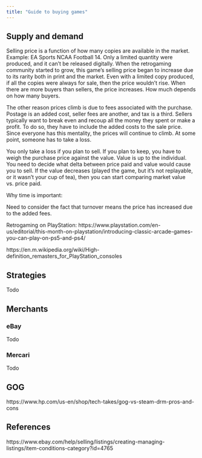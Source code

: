 ```yaml
---
title: "Guide to buying games"
---
```


## Supply and demand

Selling price is a function of how many copies are available in the market. Example: EA Sports NCAA Football 14. Only a limited quantity were produced, and it can't be released digitally. When the retrogaming community started to grow, this game's selling price began to increase due to its rarity both in print and the market. Even with a limited copy produced, if all the copies were always for sale, then the price wouldn't rise. When there are more buyers than sellers, the price increases. How much depends on how many buyers.

The other reason prices climb is due to fees associated with the purchase. Postage is an added cost, seller fees are another, and tax is a third. Sellers typically want to break even and recoup all the money they spent or make a profit. To do so, they have to include the added costs to the sale price. Since everyone has this mentality, the prices will continue to climb. At some point, someone has to take a loss.

You only take a loss if you plan to sell. If you plan to keep, you have to weigh the purchase price against the value. Value is up to the individual. You need to decide what delta between price paid and value would cause you to sell. If the value decreases (played the game, but it's not replayable, or it wasn't your cup of tea), then you can start comparing market value vs. price paid.

Why time is important:

Need to consider the fact that turnover means the price has increased due to the added fees.

Retrogaming on PlayStation:
https://www.playstation.com/en-us/editorial/this-month-on-playstation/introducing-classic-arcade-games-you-can-play-on-ps5-and-ps4/

https://en.m.wikipedia.org/wiki/High-definition_remasters_for_PlayStation_consoles

## Strategies

Todo

## Merchants

### eBay

Todo

### Mercari

Todo

## GOG

https://www.hp.com/us-en/shop/tech-takes/gog-vs-steam-drm-pros-and-cons

## References

https://www.ebay.com/help/selling/listings/creating-managing-listings/item-conditions-category?id=4765

